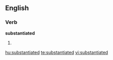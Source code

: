 
==English==

===Verb===
'''substantiated'''

# {{past of|[[substantiate]]}}

[[hu:substantiated]]
[[te:substantiated]]
[[vi:substantiated]]